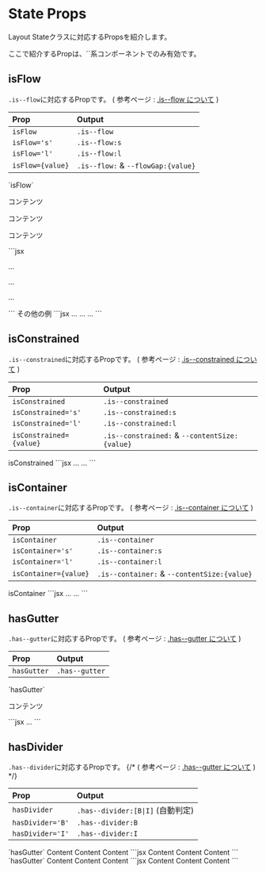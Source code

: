 

# State Props

Layout Stateクラスに対応するPropsを紹介します。


<Alert preset='info'>
ここで紹介するPropは、`<Layout>`系コンポーネントでのみ有効です。
</Alert>


## isFlow

`.is--flow`に対応するPropです。
( <MemoBadge> 参考ページ </MemoBadge> : [.is--flow について](/docs/layout-state/is--flow) )


| Prop | Output |
|:--|:--|
| `isFlow` | `.is--flow` |
| `isFlow='s'` | `.is--flow:s` |
| `isFlow='l'` | `.is--flow:l` |
| `isFlow={value}` | `.is--flow:` & `--flowGap:{value}` |


<Demo>
	<Demo.Title>`isFlow`</Demo.Title>
	<Demo.Preview resize p={5}>
		<Layout isFlow>
			<p className='-bd:guide'>コンテンツ</p>
			<p className='-bd:guide'>コンテンツ</p>
			<p className='-bd:guide'>コンテンツ</p>
		</Layout>
	</Demo.Preview>
	<Demo.Code>
	```jsx
	<Layout isFlow>
		<p>...</p>
		<p>...</p>
		<p>...</p>
	</Layout>
	```
	</Demo.Code>
</Demo>

<Demo>
	<Demo.Title>その他の例</Demo.Title>
	<Demo.Code>
	```jsx
	<Box isFlow='s'>...</Box>
	<Box isFlow={30}>...</Box>
	<Box isFlow='10px'>...</Box>
	```
	</Demo.Code>
</Demo>


## isConstrained

`.is--constrained`に対応するPropです。
( <MemoBadge> 参考ページ </MemoBadge> : [.is--constrained について](/docs/layout-state/content-size) )


| Prop | Output |
|:--|:--|
| `isConstrained` | `.is--constrained` |
| `isConstrained='s'` | `.is--constrained:s` |
| `isConstrained='l'` | `.is--constrained:l` |
| `isConstrained={value}` | `.is--constrained:` & `--contentSize:{value}` |


<Demo>
	<Demo.Title>isConstrained</Demo.Title>
	<Demo.Code>
	```jsx
	<Layout isConstrained>...</Layout>
	<Layout isConstrained='s'>...</Layout>
	```
	</Demo.Code>
</Demo>


## isContainer

`.is--container`に対応するPropです。
( <MemoBadge> 参考ページ </MemoBadge> : [.is--container について](/docs/layout-state/content-size) )


| Prop | Output |
|:--|:--|
| `isContainer` | `.is--container` |
| `isContainer='s'` | `.is--container:s` |
| `isContainer='l'` | `.is--container:l` |
| `isContainer={value}` | `.is--container:` & `--contentSize:{value}` |


<Demo>
	<Demo.Title>isContainer</Demo.Title>
	<Demo.Code>
	```jsx
	<Layout isContainer>...</Layout>
	<Layout isContainer='s'>...</Layout>
	```
	</Demo.Code>
</Demo>


## hasGutter

`.has--gutter`に対応するPropです。
( <MemoBadge> 参考ページ </MemoBadge> : [.has--gutter について](/docs/layout-state/has--gutter) )


| Prop | Output |
|:--|:--|
| `hasGutter` | `.has--gutter` |

<Demo>
	<Demo.Title>`hasGutter`</Demo.Title>
	<Demo.Preview resize p={5}>
		<Layout hasGutter>
			<p className='-bd:guide'>コンテンツ</p>
		</Layout>
	</Demo.Preview>
	<Demo.Code>
	```jsx
	<Layout hasGutter>
		...
	</Layout>
	```
	</Demo.Code>
</Demo>


## hasDivider

`.has--divider`に対応するPropです。
{/* ( <MemoBadge> 参考ページ </MemoBadge> : [.has--gutter について](/docs/layout-state/has--divider) ) */}


| Prop | Output |
|:--|:--|
| `hasDivider` | `.has--divider:[B\|I]` (自動判定) |
| `hasDivider='B'` | `.has--divider:B` |
| `hasDivider='I'` | `.has--divider:I` |

<Demo>
	<Demo.Title>`hasGutter`</Demo.Title>
	<Demo.Preview resize p={5}>
		<Stack hasDivider>
			<Box p={20} >Content</Box>
			<Box p={20} >Content</Box>
			<Box p={20} >Content</Box>
		</Stack>
	</Demo.Preview>
	<Demo.Code>
	```jsx
	<Stack hasDivider>
		<Box p={20} >Content</Box>
		<Box p={20} >Content</Box>
		<Box p={20} >Content</Box>
	</Stack>
	```
	</Demo.Code>
</Demo>

<Demo>
	<Demo.Title>`hasGutter`</Demo.Title>
	<Demo.Preview resize p={5}>
		<Flex hasDivider>
			<Box px={20} >Content</Box>
			<Box px={20} >Content</Box>
			<Box px={20} >Content</Box>
		</Flex>
	</Demo.Preview>
	<Demo.Code>
	```jsx
	<Flex hasDivider>
		<Box px={20} >Content</Box>
		<Box px={20} >Content</Box>
		<Box px={20} >Content</Box>
	</Flex>
	```
	</Demo.Code>
</Demo>



